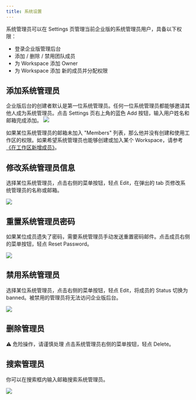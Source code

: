 ```yaml
---
title: 系统设置
---
```


系统管理员可以在 Settings 页管理当前企业版的系统管理员用户，具备以下权限：
- 登录企业版管理后台
- 添加 / 删除 / 禁用团队成员
- 为 Workspace 添加 Owner
- 为 Workspace 添加 新的成员并分配权限

## 添加系统管理员

企业版后台的创建者默认是第一位系统管理员。任何一位系统管理员都能够邀请其他人成为系统管理员。点击 Settings 页右上角的蓝色 Add 按钮，输入用户姓名和邮箱完成添加。
![](/img/cb2bad848e40760140e7aa6e25eb2a42.png)

如果某位系统管理员的邮箱未加入 "Members" 列表，那么他并没有创建和使用工作区的权限。如果希望系统管理员也能够创建或加入某个 Workspace，请参考[《在工作区新增成员》](/administrator-guide/members-management)。

## 修改系统管理员信息

选择某位系统管理员，点击右侧的菜单按钮，轻点 Edit，在弹出的 tab 页修改系统管理员的名称或邮箱。

![](/img/174d265a01cca44c60ae34dc9c0ff4a5.png)

## 重置系统管理员密码

如果某位成员遗失了密码，需要系统管理员手动发送重置密码邮件。点击成员右侧的菜单按钮，轻点 Reset Password。

![](/img/aa143894091c9e4990c5993163df637a.png)

## 禁用系统管理员

选择某位系统管理员，点击右侧的菜单按钮，轻点 Edit，将成员的 Status 切换为 banned。被禁用的管理员将无法访问企业版后台。

![](/img/3ee32101ff701db88b8b16e7a6db4587.png)

## 删除管理员

⚠️ 危险操作，请谨慎处理
点击系统管理员右侧的菜单按钮，轻点 Delete。

## 搜索管理员

你可以在搜索框内输入邮箱搜索系统管理员。

![](/img/487f328e311a0242d7216a4a8ce15ba7.png)

